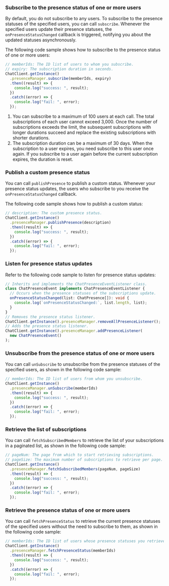 <PlatformWrapper platform="react-native">

### Subscribe to the presence status of one or more users

By default, you do not subscribe to any users. To subscribe to the presence statuses of the specified users, you can call `subscribe`. Whenever the specified users update their presence statuses, the `onPresenceStatusChanged` callback is triggered, notifying you about the updated statuses asynchronously.

The following code sample shows how to subscribe to the presence status of one or more users:

```typescript
// memberIds: The ID list of users to whom you subscribe.
// expiry: The subscription duration in seconds.
ChatClient.getInstance()
  .presenceManager.subscribe(memberIds, expiry)
  .then((result) => {
    console.log("success: ", result);
  })
  .catch((error) => {
    console.log("fail: ", error);
  });
```

<div class="alert info"><ol><li>You can subscribe to a maximum of 100 users at each call. The total subscriptions of each user cannot exceed 3,000. Once the number of subscriptions exceeds the limit, the subsequent subscriptions with longer durations succeed and replace the existing subscriptions with shorter durations.</li><li>The subscription duration can be a maximum of 30 days. When the subscription to a user expires, you need subscribe to this user once again. If you subscribe to a user again before the current subscription expires, the duration is reset.</li></ol></div>


### Publish a custom presence status

You can call `publishPresence` to publish a custom status. Whenever your presence status updates, the users who subscribe to you receive the `onPresenceStatusChanged` callback.

The following code sample shows how to publish a custom status:

```typescript
// description: The custom presence status.
ChatClient.getInstance()
  .presenceManager.publishPresence(description)
  .then((result) => {
    console.log("success: ", result);
  })
  .catch((error) => {
    console.log("fail: ", error);
  });
```


### Listen for presence status updates

Refer to the following code sample to listen for presence status updates:

```typescript
// Inherits and implements the ChatPresenceEventListener class.
class ChatPresenceEvent implements ChatPresenceEventListener {
  // Occurs when the presence statuses of the subscriptions update.
  onPresenceStatusChanged(list: ChatPresence[]): void {
    console.log(`onPresenceStatusChanged:`, list.length, list);
  }
}
// Removes the presence status listener.
ChatClient.getInstance().presenceManager.removeAllPresenceListener();
// Adds the presence status listener.
ChatClient.getInstance().presenceManager.addPresenceListener(
  new ChatPresenceEvent()
);
```

### Unsubscribe from the presence status of one or more users

You can call `unSubscribe` to unsubscribe from the presence statuses of the specified users, as shown in the following code sample:

```typescript
// memberIds: The ID list of users from whom you unsubscribe.
ChatClient.getInstance()
  .presenceManager.unSubscribe(memberIds)
  .then((result) => {
    console.log("success: ", result);
  })
  .catch((error) => {
    console.log("fail: ", error);
  });
```


### Retrieve the list of subscriptions

You can call `fetchSubscribedMembers` to retrieve the list of your subscriptions in a paginated list, as shown in the following code sample:

```typescript
// pageNum: The page from which to start retrieving subscriptions.
// pageSize: The maximum number of subscriptions to retrieve per page. The range is [1, 50].
ChatClient.getInstance()
  .presenceManager.fetchSubscribedMembers(pageNum, pageSize)
  .then((result) => {
    console.log("success: ", result);
  })
  .catch((error) => {
    console.log("fail: ", error);
  });
```


### Retrieve the presence status of one or more users

You can call `fetchPresenceStatus` to retrieve the current presence statuses of the specified users without the need to subscribe to them, as shown in the following code sample:

```typescript
// memberIds: The ID list of users whose presence statuses you retrieve.
ChatClient.getInstance()
  .presenceManager.fetchPresenceStatus(memberIds)
  .then((result) => {
    console.log("success: ", result);
  })
  .catch((error) => {
    console.log("fail: ", error);
  });
```

</PlatformWrapper>
